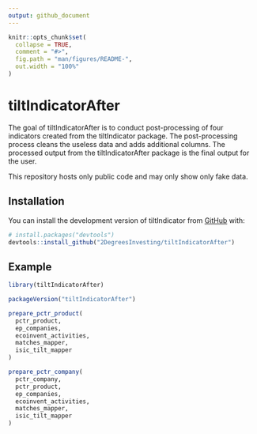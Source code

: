 ```yaml
---
output: github_document
---
```


```r
knitr::opts_chunk$set(
  collapse = TRUE,
  comment = "#>",
  fig.path = "man/figures/README-",
  out.width = "100%"
)
```

# tiltIndicatorAfter

The goal of tiltIndicatorAfter is to conduct post-processing of four indicators created from the tiltIndicator package. The post-processing process cleans the useless data and adds additional columns. The processed output from the tiltIndicatorAfter package is the final output for the user.

This repository hosts only public code and may only show only fake data.

## Installation

You can install the development version of tiltIndicator from [GitHub](https://github.com/) with:

``` r
# install.packages("devtools")
devtools::install_github("2DegreesInvesting/tiltIndicatorAfter")
```

## Example

```r
library(tiltIndicatorAfter)

packageVersion("tiltIndicatorAfter")

prepare_pctr_product(
  pctr_product,
  ep_companies,
  ecoinvent_activities,
  matches_mapper,
  isic_tilt_mapper
)

prepare_pctr_company(
  pctr_company,
  pctr_product,
  ep_companies,
  ecoinvent_activities,
  matches_mapper,
  isic_tilt_mapper
)
```
